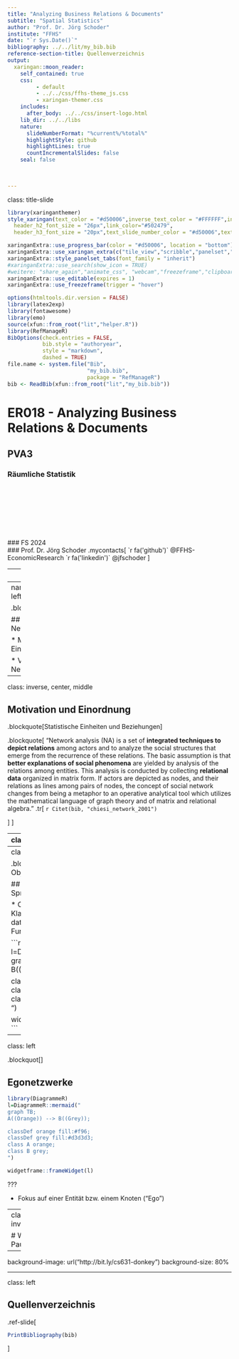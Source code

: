 ```yaml
---
title: "Analyzing Business Relations & Documents"
subtitle: "Spatial Statistics"
author: "Prof. Dr. Jörg Schoder"
institute: "FFHS" 
date: "`r Sys.Date()`"
bibliography: ../../lit/my_bib.bib
reference-section-title: Quellenverzeichnis
output:
  xaringan::moon_reader:
    self_contained: true
    css: 
         - default
         - ../../css/ffhs-theme_js.css
         - xaringan-themer.css
    includes:
      after_body: ../../css/insert-logo.html
    lib_dir: ../../libs
    nature:
      slideNumberFormat: "%current%/%total%"
      highlightStyle: github
      highlightLines: true
      countIncrementalSlides: false
    seal: false
    

    
---
```

class: title-slide

```r
library(xaringanthemer)
style_xaringan(text_color = "#d50006",inverse_text_color = "#FFFFFF",inverse_background_color = "#d50006", title_slide_background_color = "#d50006",header_background_color = "#d50006",header_color = "#FFFFFF",header_h1_font_size = "32px",
  header_h2_font_size = "26px",link_color="#502479",
  header_h3_font_size = "20px",text_slide_number_color = "#d50006",text_slide_number_font_size = "0.5em")
```

```r
xaringanExtra::use_progress_bar(color = "#d50006", location = "bottom")
xaringanExtra::use_xaringan_extra(c("tile_view","scribble","panelset","tachyons"))
xaringanExtra::style_panelset_tabs(font_family = "inherit")
#xaringanExtra::use_search(show_icon = TRUE)
#weitere: "share_again","animate_css", "webcam","freezeframe","clipboard","fit_screen","extra-styles" 
xaringanExtra::use_editable(expires = 1)
xaringanExtra::use_freezeframe(trigger = "hover")
``` 

```r
options(htmltools.dir.version = FALSE)
library(latex2exp)
library(fontawesome)
library(emo)
source(xfun::from_root("lit","helper.R"))
library(RefManageR)
BibOptions(check.entries = FALSE, 
           bib.style = "authoryear", 
           style = "markdown",
           dashed = TRUE)
file.name <- system.file("Bib", 
                         "my_bib.bib", 
                         package = "RefManageR")
bib <- ReadBib(xfun::from_root("lit","my_bib.bib"))
```

# ER018 - Analyzing Business Relations & Documents

## PVA3

### Räumliche Statistik

 

<br>
<br>
<br>
<br>
<br>
<br>
<br>
### FS 2024
<br>
### Prof. Dr. Jörg Schoder
.mycontacts[
`r fa('github')` @FFHS-EconomicResearch
`r fa('linkedin')` @jfschoder
]


---
layout: true

<div class="my-footer"></div>       

<div style="position: absolute;left:400px;bottom:10px;font-size:9px">`r fa('creative-commons')``r rmarkdown::metadata$author`</div>


---
name: agenda
class: left

.blockquote[Agenda]

## Einführung in die Netzwerkanalayse

* Motivation und Einordnung

* Vermessung von Netzwerken
 




---
class: inverse, center, middle


## Motivation und Einordnung


.blockquote[Statistische Einheiten und Beziehungen]


.blockquote[
"Network analysis (NA) is a set of **integrated techniques to depict relations** among actors and to analyze the social structures that emerge from the recurrence of these relations. The basic assumption is that **better explanations of social phenomena** are yielded by analysis of the relations among entities. This analysis is conducted by collecting **relational data** organized in matrix form. If actors are depicted as nodes, and their relations as lines among pairs of nodes, the concept of social network changes from being a metaphor to an operative analytical tool which utilizes the mathematical language of graph theory and of matrix and relational algebra."
.tr[
`r Citet(bib, "chiesi_network_2001")`

]
]



---
class: left


## Netzwerkanalyse

.blockquote[
"NA can be regarded as a set of techniques with a shared methodological perspective, rather than as a new paradigm in the social sciences. NA techniques allow researchers to specify empirical indicators and to control field hypotheses through the definition and measurement of traditional catch-all concepts like social structure and cohesion."
.tr[
`r Citet(bib, "chiesi_network_2001")`

]
]


???

Network analysis (NA) is a set of integrated techniques to depict relations among actors and to analyze the social structures that emerge from the recurrence of these relations. The basic assumption is that better explanations of social phenomena are yielded by analysis of the relations among entities. This analysis is conducted by collecting relational data organized in matrix form. If actors are depicted as nodes, and their relations as lines among pairs of nodes, the concept of social network changes from being a metaphor to an operative analytical tool which utilizes the mathematical language of graph theory and of matrix and relational algebra. Although deterministic approaches usually emphasise that NA enables study of how the social structure of relationships around a person, group, or organization affects behaviors and attitudes, structurally bounded purposive actions may affect the social structure and vice versa. NA can be regarded as a set of techniques with a shared methodological perspective, rather than as a new paradigm in the social sciences. NA techniques allow researchers to specify empirical indicators and to control field hypotheses through the definition and measurement of traditional catch-all concepts like social structure and cohesion.




---
class: left

.blockquote[Intro R-Objekte]

## R als objektorientierte Sprache

* Objekte lassen sich in Klassen einteilen
  * tibbles, data.frames
  * Vektoren
  * Funktionen



```r
library(DiagrammeR)
l=DiagrammeR::mermaid("
graph LR;
A((Orange)) --> B((Grey));

classDef orange fill:#f96;
classDef grey fill:#d3d3d3;
class A orange;
class B grey;
")

widgetframe::frameWidget(l)
```


---
class: left

.blockquot[]

## Egonetzwerke

```r
library(DiagrammeR)
l=DiagrammeR::mermaid("
graph TB;
A((Orange)) --> B((Grey));

classDef orange fill:#f96;
classDef grey fill:#d3d3d3;
class A orange;
class B grey;
")

widgetframe::frameWidget(l)
```


???

* Fokus auf einer Entität bzw. einem Knoten ("Ego")

---
class: inverse,center,middle

# Wir brauchen eine Pause.

---

background-image: url("http://bit.ly/cs631-donkey")
background-size: 80%





---
class: left

## Quellenverzeichnis

.ref-slide[
```r
PrintBibliography(bib)
```
]
